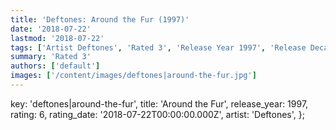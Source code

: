 ```yaml
---
title: 'Deftones: Around the Fur (1997)'
date: '2018-07-22'
lastmod: '2018-07-22'
tags: ['Artist Deftones', 'Rated 3', 'Release Year 1997', 'Release Decade 1990']
summary: 'Rated 3'
authors: ['default']
images: ['/content/images/deftones|around-the-fur.jpg']
---
```


  key: 'deftones|around-the-fur',
  title: 'Around the Fur',
  release_year: 1997,
  rating: 6,
  rating_date: '2018-07-22T00:00:00.000Z',
  artist: 'Deftones',
};

<MusicRating data={data} />
